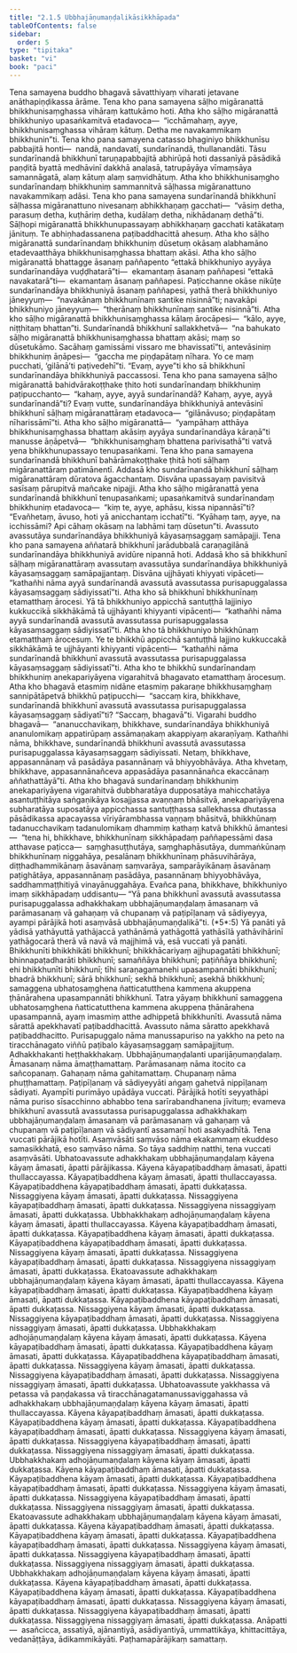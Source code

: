 ```yaml
---
title: "2.1.5 Ubbhajāṇumaṇḍalikāsikkhāpada"
tableOfContents: false
sidebar:
  order: 5
type: "tipitaka"
basket: "vi"
book: "paci"
---
```



<DynamicBreadcrumb />

<Division number="656" book="paci" e="ch" v="2" p="273">

<Paragraph number="2100" book="paci">
Tena samayena buddho bhagavā sāvatthiyaṃ viharati jetavane anāthapiṇḍikassa ārāme. Tena kho pana samayena sāḷho migāranattā bhikkhunisaṃghassa vihāraṃ kattukāmo hoti. Atha kho sāḷho migāranattā bhikkhuniyo upasaṅkamitvā etadavoca—  “icchāmahaṃ, ayye, bhikkhunisaṃghassa vihāraṃ kātuṃ. Detha me navakammikaṃ bhikkhunin”ti. Tena kho pana samayena catasso bhaginiyo bhikkhunīsu pabbajitā honti—  nandā, nandavatī, sundarīnandā, thullanandāti. Tāsu sundarīnandā bhikkhunī taruṇapabbajitā abhirūpā hoti dassanīyā pāsādikā paṇḍitā byattā medhāvinī dakkhā analasā, tatrupāyāya vīmaṃsāya samannāgatā, alaṃ kātuṃ alaṃ saṃvidhātuṃ. Atha kho bhikkhunisaṃgho sundarīnandaṃ bhikkhuniṃ sammannitvā sāḷhassa migāranattuno navakammikaṃ adāsi. Tena kho pana samayena sundarīnandā bhikkhunī sāḷhassa migāranattuno nivesanaṃ abhikkhaṇaṃ gacchati—  “vāsiṃ detha, parasuṃ detha, kuṭhāriṃ detha, kudālaṃ detha, nikhādanaṃ dethā”ti. Sāḷhopi migāranattā bhikkhunupassayaṃ abhikkhaṇaṃ gacchati katākataṃ jānituṃ. Te abhiṇhadassanena paṭibaddhacittā ahesuṃ.
</Paragraph>

<Paragraph number="2101" book="paci">
Atha kho sāḷho migāranattā sundarīnandaṃ bhikkhuniṃ dūsetuṃ okāsaṃ alabhamāno etadevaatthāya bhikkhunisaṃghassa bhattaṃ akāsi. Atha kho sāḷho migāranattā bhattagge āsanaṃ paññapento “ettakā bhikkhuniyo ayyāya sundarīnandāya vuḍḍhatarā”ti—  ekamantaṃ āsanaṃ paññapesi “ettakā navakatarā”ti—  ekamantaṃ āsanaṃ paññapesi. Paṭicchanne okāse nikūṭe sundarīnandāya bhikkhuniyā āsanaṃ paññapesi, yathā therā bhikkhuniyo jāneyyuṃ—  “navakānaṃ bhikkhunīnaṃ santike nisinnā”ti; navakāpi bhikkhuniyo jāneyyuṃ—  “therānaṃ bhikkhunīnaṃ santike nisinnā”ti. Atha kho sāḷho migāranattā bhikkhunisaṃghassa kālaṃ ārocāpesi—  “kālo, ayye, niṭṭhitaṃ bhattan”ti. Sundarīnandā bhikkhunī sallakkhetvā—  “na bahukato sāḷho migāranattā bhikkhunisaṃghassa bhattaṃ akāsi; maṃ so dūsetukāmo. Sacāhaṃ gamissāmi vissaro me bhavissatī”ti, antevāsiniṃ bhikkhuniṃ āṇāpesi—  “gaccha me piṇḍapātaṃ nīhara. Yo ce maṃ pucchati, ‘gilānā’ti paṭivedehī”ti. “Evaṃ, ayye”ti kho sā bhikkhunī sundarīnandāya bhikkhuniyā paccassosi.
</Paragraph>

<Paragraph number="2102" book="paci">
Tena kho pana samayena sāḷho migāranattā bahidvārakoṭṭhake ṭhito hoti sundarīnandaṃ bhikkhuniṃ paṭipucchanto—  “kahaṃ, ayye, ayyā sundarīnandā? Kahaṃ, ayye, ayyā sundarīnandā”ti? Evaṃ vutte, sundarīnandāya bhikkhuniyā antevāsinī bhikkhunī sāḷhaṃ migāranattāraṃ etadavoca—  “gilānāvuso; piṇḍapātaṃ nīharissāmī”ti. Atha kho sāḷho migāranattā—  “yampāhaṃ atthāya bhikkhunisaṃghassa bhattaṃ akāsiṃ ayyāya sundarīnandāya kāraṇā”ti manusse āṇāpetvā—  “bhikkhunisaṃghaṃ bhattena parivisathā”ti vatvā yena bhikkhunupassayo tenupasaṅkami. Tena kho pana samayena sundarīnandā bhikkhunī bahārāmakoṭṭhake ṭhitā hoti sāḷhaṃ migāranattāraṃ patimānentī. Addasā kho sundarīnandā bhikkhunī sāḷhaṃ migāranattāraṃ dūratova āgacchantaṃ. Disvāna upassayaṃ pavisitvā sasīsaṃ pārupitvā mañcake nipajji. Atha kho sāḷho migāranattā yena sundarīnandā bhikkhunī tenupasaṅkami; upasaṅkamitvā sundarīnandaṃ bhikkhuniṃ etadavoca—  “kiṃ te, ayye, aphāsu, kissa nipannāsī”ti? “Evañhetaṃ, āvuso, hoti yā anicchantaṃ icchatī”ti. “Kyāhaṃ taṃ, ayye, na icchissāmi? Api cāhaṃ okāsaṃ na labhāmi taṃ dūsetun”ti. Avassuto avassutāya sundarīnandāya bhikkhuniyā kāyasaṃsaggaṃ samāpajji.
</Paragraph>

<Paragraph number="2103" book="paci">
Tena kho pana samayena aññatarā bhikkhunī jarādubbalā caraṇagilānā sundarīnandāya bhikkhuniyā avidūre nipannā hoti. Addasā kho sā bhikkhunī sāḷhaṃ migāranattāraṃ avassutaṃ avassutāya sundarīnandāya bhikkhuniyā kāyasaṃsaggaṃ samāpajjantaṃ. Disvāna ujjhāyati khiyyati vipāceti—  “kathañhi nāma ayyā sundarīnandā avassutā avassutassa purisapuggalassa kāyasaṃsaggaṃ sādiyissatī”ti. Atha kho sā bhikkhunī bhikkhunīnaṃ etamatthaṃ ārocesi. Yā tā bhikkhuniyo appicchā santuṭṭhā lajjiniyo kukkuccikā sikkhākāmā tā ujjhāyanti khiyyanti vipācenti—  “kathañhi nāma ayyā sundarīnandā avassutā avassutassa purisapuggalassa kāyasaṃsaggaṃ sādiyissatī”ti. Atha kho tā bhikkhuniyo bhikkhūnaṃ etamatthaṃ ārocesuṃ. Ye te bhikkhū appicchā santuṭṭhā lajjino kukkuccakā sikkhākāmā te ujjhāyanti khiyyanti vipācenti—  “kathañhi nāma sundarīnandā bhikkhunī avassutā avassutassa purisapuggalassa kāyasaṃsaggaṃ sādiyissatī”ti.
</Paragraph>

<Paragraph number="2104" book="paci">
Atha kho te bhikkhū sundarīnandaṃ bhikkhuniṃ anekapariyāyena vigarahitvā bhagavato etamatthaṃ ārocesuṃ. Atha kho bhagavā etasmiṃ nidāne etasmiṃ pakaraṇe bhikkhusaṃghaṃ sannipātāpetvā bhikkhū paṭipucchi—  “saccaṃ kira, bhikkhave, sundarīnandā bhikkhunī avassutā avassutassa purisapuggalassa kāyasaṃsaggaṃ sādiyatī”ti? “Saccaṃ, bhagavā”ti. Vigarahi buddho bhagavā—  “ananucchavikaṃ, bhikkhave, sundarīnandāya bhikkhuniyā ananulomikaṃ appatirūpaṃ assāmaṇakaṃ akappiyaṃ akaraṇīyaṃ. Kathañhi nāma, bhikkhave, sundarīnandā bhikkhunī avassutā avassutassa purisapuggalassa kāyasaṃsaggaṃ sādiyissati. Netaṃ, bhikkhave, appasannānaṃ vā pasādāya pasannānaṃ vā bhiyyobhāvāya. Atha khvetaṃ, bhikkhave, appasannānañceva appasādāya pasannānañca ekaccānaṃ aññathattāyā”ti. Atha kho bhagavā sundarīnandaṃ bhikkhuniṃ anekapariyāyena vigarahitvā dubbharatāya dupposatāya mahicchatāya asantuṭṭhitāya saṅgaṇikāya kosajjassa avaṇṇaṃ bhāsitvā, anekapariyāyena subharatāya suposatāya appicchassa santuṭṭhassa sallekhassa dhutassa pāsādikassa apacayassa vīriyārambhassa vaṇṇaṃ bhāsitvā, bhikkhūnaṃ tadanucchavikaṃ tadanulomikaṃ dhammiṃ kathaṃ katvā bhikkhū āmantesi—  “tena hi, bhikkhave, bhikkhunīnaṃ sikkhāpadaṃ paññapessāmi dasa atthavase paṭicca—  saṃghasuṭṭhutāya, saṃghaphāsutāya, dummaṅkūnaṃ bhikkhunīnaṃ niggahāya, pesalānaṃ bhikkhunīnaṃ phāsuvihārāya, diṭṭhadhammikānaṃ āsavānaṃ saṃvarāya, samparāyikānaṃ āsavānaṃ paṭighātāya, appasannānaṃ pasādāya, pasannānaṃ bhiyyobhāvāya, saddhammaṭṭhitiyā vinayānuggahāya. Evañca pana, bhikkhave, bhikkhuniyo imaṃ sikkhāpadaṃ uddisantu—
</Paragraph>

</Division>
<Division number="657" book="paci" e="ch" v="2" p="276">

<Paragraph number="2105" book="paci">
<Emphasis>“Yā pana bhikkhunī avassutā avassutassa purisapuggalassa adhakkhakaṃ ubbhajāṇumaṇḍalaṃ āmasanaṃ vā parāmasanaṃ vā gahaṇaṃ vā chupanaṃ vā paṭipīḷanaṃ vā sādiyeyya, ayampi pārājikā hoti asaṃvāsā ubbhajāṇumaṇḍalikā”</Emphasis>ti. (*5*:<Emphasis>5</Emphasis>)
</Paragraph>

</Division>
<Division number="658" book="paci" e="ch" v="2" p="276">

<Paragraph number="2106" book="paci">
<Emphasis>Yā panā</Emphasis>ti yā yādisā yathāyuttā yathājaccā yathānāmā yathāgottā yathāsīlā yathāvihārinī yathāgocarā therā vā navā vā majjhimā vā, esā vuccati yā panāti.
</Paragraph>

<Paragraph number="2107" book="paci">
<Emphasis>Bhikkhunī</Emphasis>ti bhikkhikāti bhikkhunī; bhikkhācariyaṃ ajjhupagatāti bhikkhunī; bhinnapaṭadharāti bhikkhunī; samaññāya bhikkhunī; paṭiññāya bhikkhunī; ehi bhikkhunīti bhikkhunī; tīhi saraṇagamanehi upasampannāti bhikkhunī; bhadrā bhikkhunī; sārā bhikkhunī; sekhā bhikkhunī; asekhā bhikkhunī; samaggena ubhatosaṃghena ñatticatutthena kammena akuppena ṭhānārahena upasampannāti bhikkhunī. Tatra yāyaṃ bhikkhunī samaggena ubhatosaṃghena ñatticatutthena kammena akuppena ṭhānārahena upasampannā, ayaṃ imasmiṃ atthe adhippetā bhikkhunīti.
</Paragraph>

<Paragraph number="2108" book="paci">
<Emphasis>Avassutā</Emphasis> nāma sārattā apekkhavatī paṭibaddhacittā.
</Paragraph>

<Paragraph number="2109" book="paci">
<Emphasis>Avassuto</Emphasis> nāma sāratto apekkhavā paṭibaddhacitto.
</Paragraph>

<Paragraph number="2110" book="paci">
<Emphasis>Purisapuggalo</Emphasis> nāma manussapuriso na yakkho na peto na tiracchānagato viññū paṭibalo kāyasaṃsaggaṃ samāpajjituṃ.
</Paragraph>

<Paragraph number="2111" book="paci">
<Emphasis>Adhakkhakan</Emphasis>ti heṭṭhakkhakaṃ.
</Paragraph>

<Paragraph number="2112" book="paci">
<Emphasis>Ubbhajāṇumaṇḍalan</Emphasis>ti uparijāṇumaṇḍalaṃ.
</Paragraph>

<Paragraph number="2113" book="paci">
<Emphasis>Āmasanaṃ</Emphasis> nāma āmaṭṭhamattaṃ.
</Paragraph>

<Paragraph number="2114" book="paci">
<Emphasis>Parāmasanaṃ</Emphasis> nāma itocito ca sañcopanaṃ.
</Paragraph>

<Paragraph number="2115" book="paci">
<Emphasis>Gahaṇaṃ</Emphasis> nāma gahitamattaṃ.
</Paragraph>

<Paragraph number="2116" book="paci">
<Emphasis>Chupanaṃ</Emphasis> nāma phuṭṭhamattaṃ.
</Paragraph>

<Paragraph number="2117" book="paci">
<Emphasis>Paṭipīḷanaṃ vā sādiyeyyā</Emphasis>ti aṅgaṃ gahetvā nippīḷanaṃ sādiyati.
</Paragraph>

<Paragraph number="2118" book="paci">
<Emphasis>Ayampī</Emphasis>ti purimāyo upādāya vuccati.
</Paragraph>

<Paragraph number="2119" book="paci">
<Emphasis>Pārājikā hotī</Emphasis>ti seyyathāpi nāma puriso sīsacchinno abhabbo tena sarīrabandhanena jīvituṃ; evameva bhikkhunī avassutā avassutassa purisapuggalassa adhakkhakaṃ ubbhajāṇumaṇḍalaṃ āmasanaṃ vā parāmasanaṃ vā gahaṇaṃ vā chupanaṃ vā paṭipīḷanaṃ vā sādiyantī assamaṇī hoti asakyadhītā. Tena vuccati pārājikā hotīti.
</Paragraph>

<Paragraph number="2120" book="paci">
<Emphasis>Asaṃvāsā</Emphasis>ti <Emphasis>saṃvāso</Emphasis> nāma ekakammaṃ ekuddeso samasikkhatā, eso saṃvāso nāma. So tāya saddhiṃ natthi, tena vuccati asaṃvāsāti.
</Paragraph>

</Division>
<Division number="659" book="paci" e="ch" v="2" p="277">

<Paragraph number="2121" book="paci">
Ubhatoavassute adhakkhakaṃ ubbhajāṇumaṇḍalaṃ kāyena kāyaṃ āmasati, āpatti pārājikassa. Kāyena kāyapaṭibaddhaṃ āmasati, āpatti thullaccayassa. Kāyapaṭibaddhena kāyaṃ āmasati, āpatti thullaccayassa. Kāyapaṭibaddhena kāyapaṭibaddhaṃ āmasati, āpatti dukkaṭassa.
</Paragraph>

<Paragraph number="2122" book="paci">
Nissaggiyena kāyaṃ āmasati, āpatti dukkaṭassa. Nissaggiyena kāyapaṭibaddhaṃ āmasati, āpatti dukkaṭassa. Nissaggiyena nissaggiyaṃ āmasati, āpatti dukkaṭassa.
</Paragraph>

<Paragraph number="2123" book="paci">
Ubbhakkhakaṃ adhojāṇumaṇḍalaṃ kāyena kāyaṃ āmasati, āpatti thullaccayassa. Kāyena kāyapaṭibaddhaṃ āmasati, āpatti dukkaṭassa. Kāyapaṭibaddhena kāyaṃ āmasati, āpatti dukkaṭassa. Kāyapaṭibaddhena kāyapaṭibaddhaṃ āmasati, āpatti dukkaṭassa.
</Paragraph>

<Paragraph number="2124" book="paci">
Nissaggiyena kāyaṃ āmasati, āpatti dukkaṭassa. Nissaggiyena kāyapaṭibaddhaṃ āmasati, āpatti dukkaṭassa. Nissaggiyena nissaggiyaṃ āmasati, āpatti dukkaṭassa.
</Paragraph>

</Division>
<Division number="660" book="paci" e="ch" v="2" p="277">

<Paragraph number="2125" book="paci">
Ekatoavassute adhakkhakaṃ ubbhajāṇumaṇḍalaṃ kāyena kāyaṃ āmasati, āpatti thullaccayassa. Kāyena kāyapaṭibaddhaṃ āmasati, āpatti dukkaṭassa. Kāyapaṭibaddhena kāyaṃ āmasati, āpatti dukkaṭassa. Kāyapaṭibaddhena kāyapaṭibaddhaṃ āmasati, āpatti dukkaṭassa.
</Paragraph>

<Paragraph number="2126" book="paci">
Nissaggiyena kāyaṃ āmasati, āpatti dukkaṭassa. Nissaggiyena kāyapaṭibaddhaṃ āmasati, āpatti dukkaṭassa. Nissaggiyena nissaggiyaṃ āmasati, āpatti dukkaṭassa.
</Paragraph>

<Paragraph number="2127" book="paci">
Ubbhakkhakaṃ adhojāṇumaṇḍalaṃ kāyena kāyaṃ āmasati, āpatti dukkaṭassa. Kāyena kāyapaṭibaddhaṃ āmasati, āpatti dukkaṭassa. Kāyapaṭibaddhena kāyaṃ āmasati, āpatti dukkaṭassa. Kāyapaṭibaddhena kāyapaṭibaddhaṃ āmasati, āpatti dukkaṭassa.
</Paragraph>

<Paragraph number="2128" book="paci">
Nissaggiyena kāyaṃ āmasati, āpatti dukkaṭassa. Nissaggiyena kāyapaṭibaddhaṃ āmasati, āpatti dukkaṭassa. Nissaggiyena nissaggiyaṃ āmasati, āpatti dukkaṭassa.
</Paragraph>

</Division>
<Division number="661" book="paci" e="ch" v="2" p="278">

<Paragraph number="2129" book="paci">
Ubhatoavassute yakkhassa vā petassa vā paṇḍakassa vā tiracchānagatamanussaviggahassa vā adhakkhakaṃ ubbhajāṇumaṇḍalaṃ kāyena kāyaṃ āmasati, āpatti thullaccayassa. Kāyena kāyapaṭibaddhaṃ āmasati, āpatti dukkaṭassa. Kāyapaṭibaddhena kāyaṃ āmasati, āpatti dukkaṭassa. Kāyapaṭibaddhena kāyapaṭibaddhaṃ āmasati, āpatti dukkaṭassa.
</Paragraph>

<Paragraph number="2130" book="paci">
Nissaggiyena kāyaṃ āmasati, āpatti dukkaṭassa. Nissaggiyena kāyapaṭibaddhaṃ āmasati, āpatti dukkaṭassa. Nissaggiyena nissaggiyaṃ āmasati, āpatti dukkaṭassa.
</Paragraph>

<Paragraph number="2131" book="paci">
Ubbhakkhakaṃ adhojāṇumaṇḍalaṃ kāyena kāyaṃ āmasati, āpatti dukkaṭassa. Kāyena kāyapaṭibaddhaṃ āmasati, āpatti dukkaṭassa. Kāyapaṭibaddhena kāyaṃ āmasati, āpatti dukkaṭassa. Kāyapaṭibaddhena kāyapaṭibaddhaṃ āmasati, āpatti dukkaṭassa.
</Paragraph>

<Paragraph number="2132" book="paci">
Nissaggiyena kāyaṃ āmasati, āpatti dukkaṭassa. Nissaggiyena kāyapaṭibaddhaṃ āmasati, āpatti dukkaṭassa. Nissaggiyena nissaggiyaṃ āmasati, āpatti dukkaṭassa.
</Paragraph>

</Division>
<Division number="662" book="paci" e="ch" v="2" p="279">

<Paragraph number="2133" book="paci">
Ekatoavassute adhakkhakaṃ ubbhajāṇumaṇḍalaṃ kāyena kāyaṃ āmasati, āpatti dukkaṭassa. Kāyena kāyapaṭibaddhaṃ āmasati, āpatti dukkaṭassa. Kāyapaṭibaddhena kāyaṃ āmasati, āpatti dukkaṭassa. Kāyapaṭibaddhena kāyapaṭibaddhaṃ āmasati, āpatti dukkaṭassa.
</Paragraph>

<Paragraph number="2134" book="paci">
Nissaggiyena kāyaṃ āmasati, āpatti dukkaṭassa. Nissaggiyena kāyapaṭibaddhaṃ āmasati, āpatti dukkaṭassa. Nissaggiyena nissaggiyaṃ āmasati, āpatti dukkaṭassa.
</Paragraph>

<Paragraph number="2135" book="paci">
Ubbhakkhakaṃ adhojāṇumaṇḍalaṃ kāyena kāyaṃ āmasati, āpatti dukkaṭassa. Kāyena kāyapaṭibaddhaṃ āmasati, āpatti dukkaṭassa. Kāyapaṭibaddhena kāyaṃ āmasati, āpatti dukkaṭassa. Kāyapaṭibaddhena kāyapaṭibaddhaṃ āmasati, āpatti dukkaṭassa.
</Paragraph>

<Paragraph number="2136" book="paci">
Nissaggiyena kāyaṃ āmasati, āpatti dukkaṭassa. Nissaggiyena kāyapaṭibaddhaṃ āmasati, āpatti dukkaṭassa. Nissaggiyena nissaggiyaṃ āmasati, āpatti dukkaṭassa.
</Paragraph>

</Division>
<Division number="663" book="paci" e="ch" v="2" p="279">

<Paragraph number="2137" book="paci">
Anāpatti—  asañcicca, assatiyā, ajānantiyā, asādiyantiyā, ummattikāya, khittacittāya, vedanāṭṭāya, ādikammikāyāti.

</Paragraph>
</Division>

<Paragraph number="2138" type="center" book="paci">
Paṭhamapārājikaṃ samattaṃ.
</Paragraph>